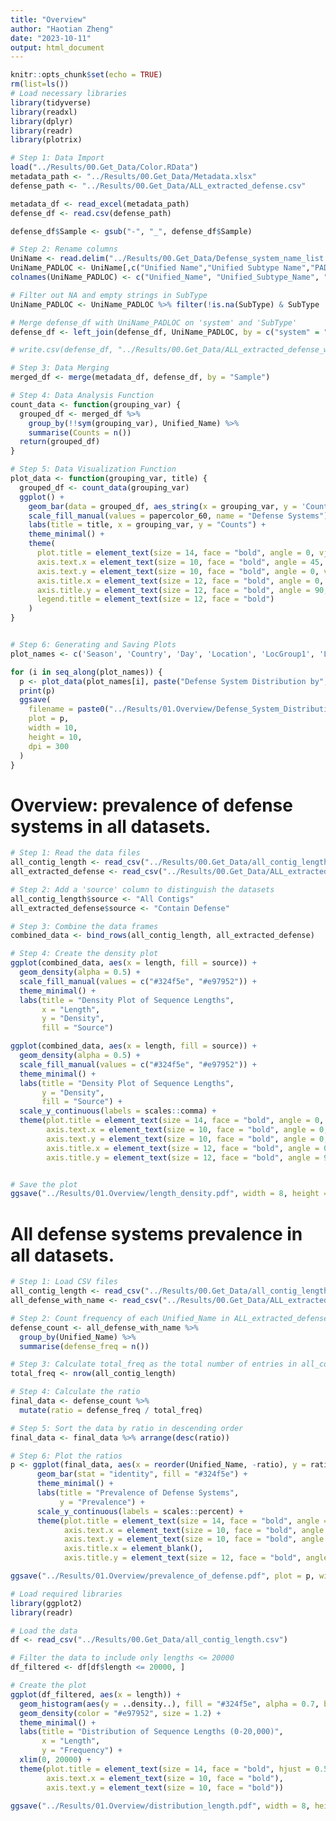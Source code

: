 ```yaml
---
title: "Overview"
author: "Haotian Zheng"
date: "2023-10-11"
output: html_document
---
```


```r
knitr::opts_chunk$set(echo = TRUE)
rm(list=ls())
# Load necessary libraries
library(tidyverse)
library(readxl)
library(dplyr)
library(readr)
library(plotrix)

```

```r
# Step 1: Data Import
load("../Results/00.Get_Data/Color.RData")
metadata_path <- "../Results/00.Get_Data/Metadata.xlsx"
defense_path <- "../Results/00.Get_Data/ALL_extracted_defense.csv"

metadata_df <- read_excel(metadata_path)
defense_df <- read.csv(defense_path)

defense_df$Sample <- gsub("-", "_", defense_df$Sample)

# Step 2: Rename columns
UniName <- read.delim("../Results/00.Get_Data/Defense_system_name_list.txt", header = TRUE, check.names = FALSE)
UniName_PADLOC <- UniName[,c("Unified Name","Unified Subtype Name","PADLOC Subtype Name")]
colnames(UniName_PADLOC) <- c("Unified_Name", "Unified_Subtype_Name", "SubType")

# Filter out NA and empty strings in SubType
UniName_PADLOC <- UniName_PADLOC %>% filter(!is.na(SubType) & SubType != "")

# Merge defense_df with UniName_PADLOC on 'system' and 'SubType'
defense_df <- left_join(defense_df, UniName_PADLOC, by = c("system" = "SubType"))

# write.csv(defense_df, "../Results/00.Get_Data/ALL_extracted_defense_with_union_name.csv", row.names = FALSE)

# Step 3: Data Merging
merged_df <- merge(metadata_df, defense_df, by = "Sample")

# Step 4: Data Analysis Function
count_data <- function(grouping_var) {
  grouped_df <- merged_df %>%
    group_by(!!sym(grouping_var), Unified_Name) %>%
    summarise(Counts = n())
  return(grouped_df)
}

# Step 5: Data Visualization Function
plot_data <- function(grouping_var, title) {
  grouped_df <- count_data(grouping_var)
  ggplot() +
    geom_bar(data = grouped_df, aes_string(x = grouping_var, y = 'Counts', fill = 'Unified_Name'), stat = "identity", position = "dodge") +
    scale_fill_manual(values = papercolor_60, name = "Defense Systems") +  # Custom color palette and legend title
    labs(title = title, x = grouping_var, y = "Counts") +
    theme_minimal() +
    theme(
      plot.title = element_text(size = 14, face = "bold", angle = 0, vjust = 0.5, hjust = 0.5, color = "#e97952"),
      axis.text.x = element_text(size = 10, face = "bold", angle = 45, vjust = 1, hjust = 1, color = "#324f5e"),  # Horizontal alignment
      axis.text.y = element_text(size = 10, face = "bold", angle = 0, vjust = 1, hjust = 1, color = "#324f5e"),
      axis.title.x = element_text(size = 12, face = "bold", angle = 0, vjust = 0.5, hjust = 0.5, color = "#324f5e"),
      axis.title.y = element_text(size = 12, face = "bold", angle = 90, vjust = 0.5, hjust = 0.5, color = "#324f5e"),
      legend.title = element_text(size = 12, face = "bold")
    )
}


# Step 6: Generating and Saving Plots
plot_names <- c('Season', 'Country', 'Day', 'Location', 'LocGroup1', 'LocGroup2')

for (i in seq_along(plot_names)) {
  p <- plot_data(plot_names[i], paste("Defense System Distribution by", plot_names[i]))
  print(p)
  ggsave(
    filename = paste0("../Results/01.Overview/Defense_System_Distribution_by_", plot_names[i], ".pdf"),
    plot = p,
    width = 10,
    height = 10,
    dpi = 300
  )
}
```

# Overview: prevalence of defense systems in all datasets.

```r
# Step 1: Read the data files
all_contig_length <- read_csv("../Results/00.Get_Data/all_contig_length.csv")
all_extracted_defense <- read_csv("../Results/00.Get_Data/ALL_extracted_defense.csv")

# Step 2: Add a 'source' column to distinguish the datasets
all_contig_length$source <- "All Contigs"
all_extracted_defense$source <- "Contain Defense"

# Step 3: Combine the data frames
combined_data <- bind_rows(all_contig_length, all_extracted_defense)

# Step 4: Create the density plot
ggplot(combined_data, aes(x = length, fill = source)) +
  geom_density(alpha = 0.5) +
  scale_fill_manual(values = c("#324f5e", "#e97952")) +
  theme_minimal() +
  labs(title = "Density Plot of Sequence Lengths",
       x = "Length",
       y = "Density",
       fill = "Source")

ggplot(combined_data, aes(x = length, fill = source)) +
  geom_density(alpha = 0.5) +
  scale_fill_manual(values = c("#324f5e", "#e97952")) +
  theme_minimal() +
  labs(title = "Density Plot of Sequence Lengths",
       y = "Density",
       fill = "Source") +
  scale_y_continuous(labels = scales::comma) +
  theme(plot.title = element_text(size = 14, face = "bold", angle = 0, vjust = 0.5, hjust = 0.5),
        axis.text.x = element_text(size = 10, face = "bold", angle = 0, vjust = 0.5, hjust = 0.5),
        axis.text.y = element_text(size = 10, face = "bold", angle = 0, vjust = 1, hjust = 1),
        axis.title.x = element_text(size = 12, face = "bold", angle = 0, vjust = 0.5, hjust = 0.5),
        axis.title.y = element_text(size = 12, face = "bold", angle = 90, vjust = 0.5, hjust = 0.5))


# Save the plot
ggsave("../Results/01.Overview/length_density.pdf", width = 8, height = 8, dpi = 300)

```

# All defense systems prevalence in all datasets.

```r
# Step 1: Load CSV files
all_contig_length <- read_csv("../Results/00.Get_Data/all_contig_length.csv")
all_defense_with_name <- read_csv("../Results/00.Get_Data/ALL_extracted_defense_with_union_name.csv")

# Step 2: Count frequency of each Unified_Name in ALL_extracted_defense_with_union_name
defense_count <- all_defense_with_name %>% 
  group_by(Unified_Name) %>% 
  summarise(defense_freq = n())

# Step 3: Calculate total_freq as the total number of entries in all_contig_length
total_freq <- nrow(all_contig_length)

# Step 4: Calculate the ratio
final_data <- defense_count %>% 
  mutate(ratio = defense_freq / total_freq)

# Step 5: Sort the data by ratio in descending order
final_data <- final_data %>% arrange(desc(ratio))

# Step 6: Plot the ratios
p <- ggplot(final_data, aes(x = reorder(Unified_Name, -ratio), y = ratio)) +
      geom_bar(stat = "identity", fill = "#324f5e") +
      theme_minimal() +
      labs(title = "Prevalence of Defense Systems",
           y = "Prevalence") +
      scale_y_continuous(labels = scales::percent) + 
      theme(plot.title = element_text(size = 14, face = "bold", angle = 0, vjust = 0.5, hjust = 0.5),
            axis.text.x = element_text(size = 10, face = "bold", angle = 45, vjust = 1, hjust = 1),
            axis.text.y = element_text(size = 10, face = "bold", angle = 0, vjust = 1, hjust = 1),
            axis.title.x = element_blank(),
            axis.title.y = element_text(size = 12, face = "bold", angle = 90, vjust = 0.5, hjust = 0.5))

ggsave("../Results/01.Overview/prevalence_of_defense.pdf", plot = p, width = 8, height = 8, dpi = 300)
```

```r
# Load required libraries
library(ggplot2)
library(readr)

# Load the data
df <- read_csv("../Results/00.Get_Data/all_contig_length.csv")

# Filter the data to include only lengths <= 20000
df_filtered <- df[df$length <= 20000, ]

# Create the plot
ggplot(df_filtered, aes(x = length)) +
  geom_histogram(aes(y = ..density..), fill = "#324f5e", alpha = 0.7, bins = 50) +
  geom_density(color = "#e97952", size = 1.2) +
  theme_minimal() +
  labs(title = "Distribution of Sequence Lengths (0-20,000)",
       x = "Length",
       y = "Frequency") +
  xlim(0, 20000) +
  theme(plot.title = element_text(size = 14, face = "bold", hjust = 0.5),
        axis.text.x = element_text(size = 10, face = "bold"),
        axis.text.y = element_text(size = 10, face = "bold"))

ggsave("../Results/01.Overview/distribution_length.pdf", width = 8, height = 8, dpi = 300)
```




